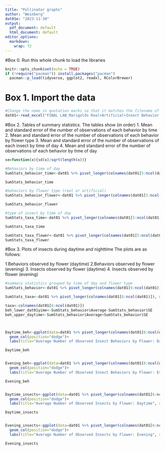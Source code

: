 ```yaml
---
title: "Pollinator graphs"
author: "Weinberg"
dat01e: "2023-11-30"
output:
  pdf_document: default
  html_document: default
editor_options: 
  markdown: 
    wrap: 72
---
```


#Box 0. Run this whole chunk to load the libraries

```r
knitr::opts_chunk$set(echo = TRUE)
if (!require("pacman")) install.packages("pacman")
  pacman::p_load(tidyverse, ggplot2, readxl, RColorBrewer)
```

# Box 1. Import the data


```r
#Change the name in quotation marks so that it matches the filename of your datasheet EXACTLY
dat01<-read_excel("FINAL LAB_Marigolds Real+Artificial+Insect Behavior data.xlsx")

```
#Box 2.
Tables of summary statistics. The tables show (in order)
1. Mean and standard error of the number of observations of each behavior by time
2. Mean and standard error of the number of observations of each behavior by flower type
3. Mean and standard error of the number of observations of each insect by time of day
4. Mean and standard error of the number of observations of each behavior by time of day


```r
se=function(x){sd(x)/sqrt(length(x))}

#Behaviors by time of day
SumStats_behavior_time<-dat01 %>% pivot_longer(colnames(dat01[5:ncol(dat01)]), names_to="Insect", values_to="Observations") %>% group_by(Time, Behavior) %>% summarise(Average=mean(Observations), SE=se(Observations))

SumStats_behavior_time

#behaviors by flower type (real or artificial)
SumStats_behavior_flower<-dat01 %>% pivot_longer(colnames(dat01[5:ncol(dat01)]), names_to="Insect", values_to="Observations") %>% group_by(Flower, Behavior) %>% summarise(Average=mean(Observations), SE=se(Observations))

SumStats_behavior_flower

#type of insect by time of day
SumStats_taxa_time<-dat01 %>% pivot_longer(colnames(dat01[5:ncol(dat01)]), names_to="Insect", values_to="Observations") %>% group_by(Time, Insect) %>% summarise(Average=mean(Observations), SE=se(Observations))

SumStats_taxa_time

SumStats_taxa_flower<-dat01 %>% pivot_longer(colnames(dat01[5:ncol(dat01)]), names_to="Insect", values_to="Observations") %>% group_by(Flower, Insect) %>% summarise(Average=mean(Observations), SE=se(Observations))
SumStats_taxa_flower
```

#Box 3. Plots of insects during daytime and nighttime
The plots are as follows:

1.Behaviors observed by flower (daytime)
2.Behaviors observed by flower (evening)
3. Insects observed by flower (daytime)
4. Insects observed by flower (evening)


```r
#summary statistics grouped by time of day and flower type
SumStats_behavior<-dat01 %>% pivot_longer(colnames(dat01[6:ncol(dat01)]), names_to="Insect", values_to="Observations") %>% group_by(Flower, Time, Behavior) %>% summarise(Average=mean(Observations), SE=se(Observations))

SumStats_taxa<-dat01 %>% pivot_longer(colnames(dat01[6:ncol(dat01)]), names_to="Insect", values_to="Observations") %>% group_by(Flower, Time, Insect) %>% summarise(Average=mean(Observations), SE=se(Observations))

taxa<-colnames(dat01[6:ncol(dat01)])
beh_lower_dat01yime<-SumStats_behavior$Average-SumStats_behavior$SE
beh_upper_daytime<-SumStats_behavior$Average+SumStats_behavior$SE



Daytime_beh<-ggplot(data=dat01 %>% pivot_longer(colnames(dat01[6:ncol(dat01)]), names_to="Insect", values_to="Observations") %>% group_by(Flower, Behavior) %>% filter(Time=="Day") %>% summarise(Average=mean(Observations), SE=se(Observations)), aes(x=Flower, y=Average, fill=Behavior))+
  geom_col(position="dodge")+
  labs(title="Average Number of Observed Insect Behaviors by Flower: Daytime", x="Flower Type", y="Average Number of Observations") 

Daytime_beh


Evening_beh<-ggplot(data=dat01 %>% pivot_longer(colnames(dat01[6:ncol(dat01)]), names_to="Insect", values_to="Observations") %>% group_by(Flower, Behavior) %>% filter(Time=="Evening") %>% summarise(Average=mean(Observations), SE=se(Observations)), aes(x=Flower, y=Average, fill=Behavior))+
  geom_col(position="dodge")+
  labs(title="Average Number of Observed Insect Behaviors by Flower: Evening", x="Flower Type", y="Average Number of Observations") 

Evening_beh


Daytime_insects<-ggplot(data=dat01 %>% pivot_longer(colnames(dat01[6:ncol(dat01)]), names_to="Insect", values_to="Observations") %>% group_by(Flower, Insect) %>% filter(Time=="Day") %>% summarise(Average=mean(Observations), SE=se(Observations)), aes(x=Flower, y=Average, fill=Insect))+
  geom_col(position="dodge")+
  labs(title="Average Number of Observed Insects by Flower: Daytime", x="Flower Type", y="Average Number of Observations") 

Daytime_insects


Evening_insects<-ggplot(data=dat01 %>% pivot_longer(colnames(dat01[6:ncol(dat01)]), names_to="Insect", values_to="Observations") %>% group_by(Flower, Insect) %>% filter(Time=="Evening") %>% summarise(Average=mean(Observations), SE=se(Observations)), aes(x=Flower, y=Average, fill=Insect))+
  geom_col(position="dodge")+
  labs(title="Average Number of Observed Insects by Flower: Evening", x="Flower Type", y="Average Number of Observations") 

Evening_insects
```



